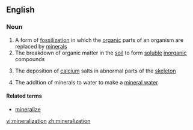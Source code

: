 ==English==

===Noun===
{{wikipedia}}
{{en-noun|-}}

# A form of [[fossilization]] in which the [[organic]] parts of an organism are replaced by [[mineral]]s
# The breakdown of organic matter in the [[soil]] to form [[soluble]] [[inorganic]] compounds
#{{medicine}} The deposition of [[calcium]] salts in abnormal parts of the [[skeleton]]
# The addition of minerals to water to make a [[mineral water]]

====Related terms====
*[[mineralize]]

[[vi:mineralization]]
[[zh:mineralization]]